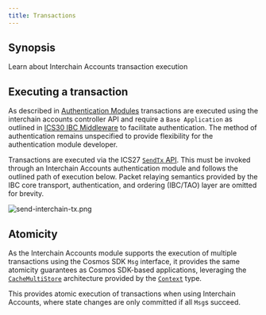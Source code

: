 ```yaml
---
title: Transactions
---
```


## Synopsis

Learn about Interchain Accounts transaction execution

## Executing a transaction

As described in [Authentication Modules](/docs/ibc/v5.4.x/apps/interchain-accounts/auth-modules#trysendtx) transactions are executed using the interchain accounts controller API and require a `Base Application` as outlined in [ICS30 IBC Middleware](https://github.com/cosmos/ibc/tree/master/spec/app/ics-030-middleware) to facilitate authentication. The method of authentication remains unspecified to provide flexibility for the authentication module developer.

Transactions are executed via the ICS27 [`SendTx` API](/docs/ibc/v5.4.x/apps/interchain-accounts/auth-modules#trysendtx). This must be invoked through an Interchain Accounts authentication module and follows the outlined path of execution below. Packet relaying semantics provided by the IBC core transport, authentication, and ordering (IBC/TAO) layer are omitted for brevity.

![send-interchain-tx.png](/docs/ibc/images/02-apps/02-interchain-accounts/images/send-interchain-tx.png)

## Atomicity

As the Interchain Accounts module supports the execution of multiple transactions using the Cosmos SDK `Msg` interface, it provides the same atomicity guarantees as Cosmos SDK-based applications, leveraging the [`CacheMultiStore`](https://docs.cosmos.network/main/learn/advanced/store#cachemultistore) architecture provided by the [`Context`](https://docs.cosmos.network/main/learn/advanced/context.html) type.

This provides atomic execution of transactions when using Interchain Accounts, where state changes are only committed if all `Msg`s succeed.
